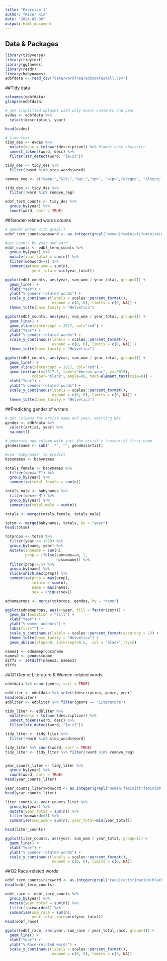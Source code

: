 ```yaml
---
title: "Exercise 1"
author: "River Kim"
date: "2024-02-06"
output: html_document
---
```

## Data & Packages
```r
library(tidyverse)
library(tidytext) 
library(ggthemes) 
library(readr) 
library(babynames) 
edbfdata <- read_csv("data/wordfreq/edbookfestall.csv")
```


##Tidy data
```r
colnames(edbfdata)
glimpse(edbfdata)

# get simplified dataset with only event contents and year
evdes <- edbfdata %>%
  select(description, year)

head(evdes)

# tidy text
tidy_des <- evdes %>%
  mutate(desc = tolower(description)) %>% #lower case character
  unnest_tokens(word, desc) %>%
  filter(str_detect(word, "[a-z]"))

tidy_des <- tidy_des %>%
  filter(!word %in% stop_words$word)

remove_reg <- c("&amp;","&lt;","&gt;","<p>", "</p>","&rsquo", "&lsquo;",  "&#39;", "<strong>", "</strong>", "rsquo", "em", "ndash", "nbsp", "lsquo", "strong")

tidy_des <- tidy_des %>%
  filter(!word %in% remove_reg)

edbf_term_counts <- tidy_des %>% 
  group_by(year) %>%
  count(word, sort = TRUE)
```

##Gender-related words counts
```r
# gender words with grepl()
edbf_term_counts$womword <- as.integer(grepl("women|feminist|feminism|gender|harassment|sexism|sexist", x = edbf_term_counts$word))

#get counts by year and word
edbf_counts <- edbf_term_counts %>%
  group_by(year) %>%
  mutate(year_total = sum(n)) %>%
  filter(womword==1) %>%
  summarise(sum_wom = sum(n),
            year_total= min(year_total))

ggplot(edbf_counts, aes(year, sum_wom / year_total, group=1)) +
  geom_line() +
  xlab("Year") +
  ylab("% gender-related words") +
  scale_y_continuous(labels = scales::percent_format(),
                     expand = c(0, 0), limits = c(0, NA)) +
  theme_tufte(base_family = "Helvetica") 

ggplot(edbf_counts, aes(year, sum_wom / year_total, group=1)) +
  geom_line() +
  geom_vline(xintercept = 2017, col="red") +
  xlab("Year") +
  ylab("% gender-related words") +
  scale_y_continuous(labels = scales::percent_format(),
                     expand = c(0, 0), limits = c(0, NA)) +
  theme_tufte(base_family = "Helvetica")

ggplot(edbf_counts, aes(year, sum_wom / year_total, group=1)) +
  geom_line() +
  geom_vline(xintercept = 2017, col="red") +
  geom_text(aes(x=2017.1, label="#metoo year", y=.0015), 
            colour="black", angle=90, text=element_text(size=8)) +
  xlab("Year") +
  ylab("% gender-related words") +
  scale_y_continuous(labels = scales::percent_format(),
                     expand = c(0, 0), limits = c(0, NA)) +
  theme_tufte(base_family = "Helvetica")
```

##Predicting gender of writers
```r
# get columns for artist name and year, omitting NAs
gendes <- edbfdata %>%
  select(artist, year) %>%
  na.omit()

# generate new column with just the artist's (author's) first name
gendes$name <- sub(" .*", "", gendes$artist)

#use 'babynames' to predict
babynames <- babynames

totals_female <- babynames %>%
  filter(sex=="F") %>%
  group_by(year) %>%
  summarise(total_female = sum(n))

totals_male <- babynames %>%
  filter(sex=="M") %>%
  group_by(year) %>%
  summarise(total_male = sum(n))

totals <- merge(totals_female, totals_male)

totsm <- merge(babynames, totals, by = "year")
head(totsm)

totprops <- totsm %>%
  filter(year >= 1920) %>%
  group_by(name, year) %>%
  mutate(sumname = sum(n),
         prop = ifelse(sumname==n, 1,
                       n/sumname)) %>%
  filter(prop!=.5) %>%
  group_by(name) %>%
  slice(which.max(prop)) %>%
  summarise(prop = max(prop),
            totaln = sum(n),
            name = max(name),
            sex = unique(sex))

ednameprops <- merge(totprops, gendes, by = "name")

ggplot(ednameprops, aes(x=year, fill = factor(sex))) +
  geom_bar(position = "fill") +
  xlab("Year") +
  ylab("% women authors") +
  labs(fill="") +
  scale_y_continuous(labels = scales::percent_format(accuracy = 1)) +
  theme_tufte(base_family = "Helvetica") +
  geom_abline(slope=0, intercept=0.5,  col = "black",lty=2)

names1 <- ednameprops$name
names2 <- gendes$name
diffs <- setdiff(names2, names1)
diffs
```

##Q1 Gemre Literature & Women-related words
```r
edbfdata %>% count(genre, sort = TRUE)

edbliter <- edbfdata %>% select(description, genre, year)
head(edbliter)
edbliter <- edbliter %>% filter(genre == "Literature")

tidy_liter <- edbliter %>%
  mutate(desc = tolower(description)) %>%
  unnest_tokens(word, desc) %>%
  filter(str_detect(word, "[a-z]"))

tidy_liter <- tidy_liter %>%
  filter(!word %in% stop_words$word)

tidy_liter %>% count(word, sort = TRUE)
tidy_liter <- tidy_liter %>% filter(!word %in% remove_reg)


year_counts_liter <- tidy_liter %>%
  group_by(year) %>%
  count(word, sort = TRUE)
head(year_counts_liter)

year_counts_liter$womword <- as.integer(grepl("women|feminist|feminism|gender|harassment|sexism|sexist", x = year_counts_liter$word))
head(year_counts_liter)

liter_counts <- year_counts_liter %>%
  group_by(year) %>%
  mutate(year_total = sum(n)) %>%
  filter(womword==1) %>%
  summarise(sum_wom = sum(n), year_total=min(year_total))

head(liter_counts)

ggplot(liter_counts, aes(year, sum_wom / year_total, group=1)) +
  geom_line() +
  xlab("Year") + 
  ylab("% gender-related words") + 
  scale_y_continuous(labels = scales::percent_format(),
                     expand = c(0, 0), limits = c(0, NA))
```

##Q2 Race-related words 
```r
edbf_term_counts$raceword <- as.integer(grepl("race|racist|racism|black|white|asian|nigger|racial|segregated|apartheid", x = edbf_term_counts$word))
head(edbf_term_counts)

edbf_race <- edbf_term_counts %>%
  group_by(year) %>% 
  mutate(year_total = sum(n)) %>%
  filter(raceword==1) %>% 
  summarise(sum_race = sum(n),
            year_total_race=min(year_total))
head(edbf_race)  

ggplot(edbf_race, aes(year, sum_race / year_total_race, group=1)) +
  geom_line() + 
  xlab("Year") +
  ylab("% Race-related words") +
  scale_y_continuous(labels = scales::percent_format(), 
                     expand = c(0, 0), limits = c(0, NA))

```

